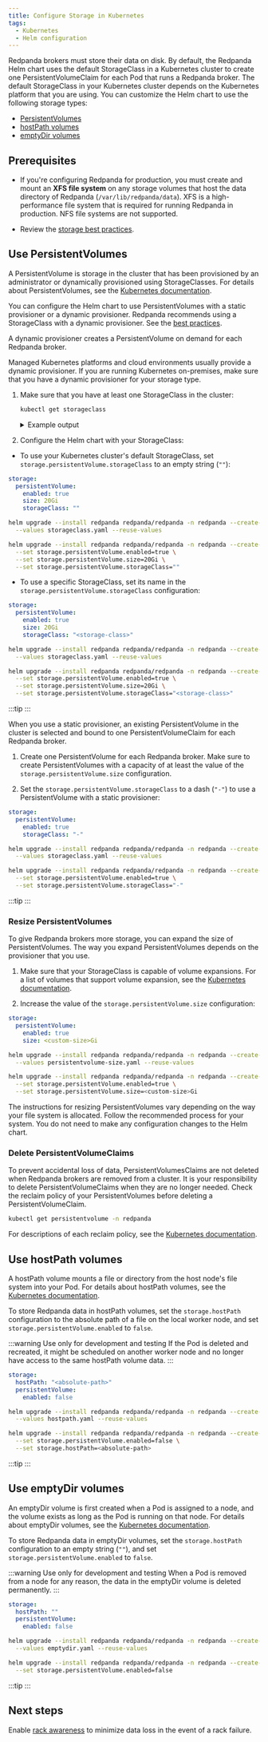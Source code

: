 ```yaml
---
title: Configure Storage in Kubernetes
tags:
  - Kubernetes
  - Helm configuration
---
```


<head>
    <meta name="title" content="Configure Storage in Kubernetes | Redpanda Docs"/>
    <meta name="description" content="Configure the Helm chart to use PersistentVolumes, hostPath volumes, or emptyDir volumes."/>
</head>


Redpanda brokers must store their data on disk. By default, the Redpanda Helm chart uses the default StorageClass in a Kubernetes cluster to create one PersistentVolumeClaim for each Pod that runs a Redpanda broker. The default StorageClass in your Kubernetes cluster depends on the Kubernetes platform that you are using. You can customize the Helm chart to use the following storage types:

- [PersistentVolumes](#use-persistentvolumes)
- [hostPath volumes](#use-hostpath-volumes)
- [emptyDir volumes](#use-emptydir-volumes)

## Prerequisites

- If you're configuring Redpanda for production, you must create and mount an **XFS file system** on any storage volumes that host the data directory of Redpanda (`/var/lib/redpanda/data`). XFS is a high-performance file system that is required for running Redpanda in production. NFS file systems are not supported.

- Review the [storage best practices](../../../deploy/deployment-option/self-hosted/kubernetes/kubernetes-best-practices/#storage).

## Use PersistentVolumes

A PersistentVolume is storage in the cluster that has been provisioned by an administrator or dynamically provisioned using StorageClasses.
For details about PersistentVolumes, see the [Kubernetes documentation](https://kubernetes.io/docs/concepts/storage/persistent-volumes/).

You can configure the Helm chart to use PersistentVolumes with a static provisioner or a dynamic provisioner.
Redpanda recommends using a StorageClass with a dynamic provisioner. See the [best practices](../../../deploy/deployment-option/self-hosted/kubernetes/kubernetes-best-practices/).

<Tabs groupId="provisioners">
<TabItem value="dynamic" label="Dynamic provisioners">

A dynamic provisioner creates a PersistentVolume on demand for each Redpanda broker.

Managed Kubernetes platforms and cloud environments usually provide a dynamic provisioner.
If you are running Kubernetes on-premises, make sure that you have a dynamic provisioner for your storage type.

1. Make sure that you have at least one StorageClass in the cluster:

    ```bash
    kubectl get storageclass
    ```

    <details>
    <summary>
    Example output
    </summary>

    In a Google GKE cluster, this is the result:

    ```
    NAME                 PROVISIONER            AGE
    standard (default)   kubernetes.io/gce-pd   1d
    ```

    This StorageClass is marked as the default, which means that this class is used to provision a PersistentVolume when the PersistentVolumeClaim doesn’t specify the StorageClass.

    </details>

1. Configure the Helm chart with your StorageClass:

  - To use your Kubernetes cluster's default StorageClass, set `storage.persistentVolume.storageClass` to an empty string (`""`):

  <Tabs groupId="helm-config">
  <TabItem value="values" label="--values">

  ```yaml title="storageclass.yaml"
  storage:
    persistentVolume:
      enabled: true
      size: 20Gi
      storageClass: ""
  ```

  ```bash
  helm upgrade --install redpanda redpanda/redpanda -n redpanda --create-namespace \
    --values storageclass.yaml --reuse-values
  ```

  </TabItem>
  <TabItem value="flags" label="--set">

  ```bash
  helm upgrade --install redpanda redpanda/redpanda -n redpanda --create-namespace \
    --set storage.persistentVolume.enabled=true \
    --set storage.persistentVolume.size=20Gi \
    --set storage.persistentVolume.storageClass=""
  ```

  </TabItem>
  </Tabs>

  - To use a specific StorageClass, set its name in the `storage.persistentVolume.storageClass` configuration:

  <Tabs groupId="helm-config">
  <TabItem value="values" label="--values">

  ```yaml title="storageclass.yaml"
  storage:
    persistentVolume:
      enabled: true
      size: 20Gi
      storageClass: "<storage-class>"
  ```

  ```bash
  helm upgrade --install redpanda redpanda/redpanda -n redpanda --create-namespace \
    --values storageclass.yaml --reuse-values
  ```

  </TabItem>
  <TabItem value="flags" label="--set">

  ```bash
  helm upgrade --install redpanda redpanda/redpanda -n redpanda --create-namespace \
    --set storage.persistentVolume.enabled=true \
    --set storage.persistentVolume.size=20Gi \
    --set storage.persistentVolume.storageClass="<storage-class>"
  ```

  </TabItem>
  </Tabs>

  :::tip
  <ValuesYaml path="storage.persistentVolume"/>
  :::

</TabItem>
<TabItem value="static" label="Static provisioners">

When you use a static provisioner, an existing PersistentVolume in the cluster is selected and bound to one PersistentVolumeClaim for each Redpanda broker.

1. Create one PersistentVolume for each Redpanda broker. Make sure to create PersistentVolumes with a capacity of at least the value of the `storage.persistentVolume.size` configuration.

1. Set the `storage.persistentVolume.storageClass` to a dash (`"-"`) to use a PersistentVolume with a static provisioner:

  <Tabs groupId="helm-config">
  <TabItem value="values" label="--values">

  ```yaml title="storageclass.yaml"
  storage:
    persistentVolume:
      enabled: true
      storageClass: "-"
  ```

  ```bash
  helm upgrade --install redpanda redpanda/redpanda -n redpanda --create-namespace \
    --values storageclass.yaml --reuse-values
  ```

  </TabItem>
  <TabItem value="flags" label="--set">

  ```bash
  helm upgrade --install redpanda redpanda/redpanda -n redpanda --create-namespace \
    --set storage.persistentVolume.enabled=true \
    --set storage.persistentVolume.storageClass="-"
  ```

  </TabItem>
  </Tabs>

  :::tip
  <ValuesYaml path="storage.persistentVolume"/>
  :::

</TabItem>
</Tabs>

### Resize PersistentVolumes

To give Redpanda brokers more storage, you can expand the size of PersistentVolumes. The way you expand PersistentVolumes depends on the provisioner that you use.

<Tabs groupId="provisioners">
<TabItem value="dynamic" label="Dynamic provisioners">

1. Make sure that your StorageClass is capable of volume expansions. For a list of volumes that support volume expansion, see the [Kubernetes documentation](https://kubernetes.io/docs/concepts/storage/storage-classes/#allow-volume-expansion).

1. Increase the value of the `storage.persistentVolume.size` configuration:

  <Tabs groupId="helm-config">
  <TabItem value="values" label="--values">

  ```yaml title="persistentvolume-size.yaml"
  storage:
    persistentVolume:
      enabled: true
      size: <custom-size>Gi
  ```

  ```bash
  helm upgrade --install redpanda redpanda/redpanda -n redpanda --create-namespace \
    --values persistentvolume-size.yaml --reuse-values
  ```

  </TabItem>
  <TabItem value="flags" label="--set">

  ```bash
  helm upgrade --install redpanda redpanda/redpanda -n redpanda --create-namespace \
    --set storage.persistentVolume.enabled=true \
    --set storage.persistentVolume.size=<custom-size>Gi
  ```

  </TabItem>
  </Tabs>

</TabItem>
<TabItem value="static" label="Static provisioners">

The instructions for resizing PersistentVolumes vary depending on the way your file system is allocated. Follow the recommended process for your system. You do not need to make any configuration changes to the Helm chart.

</TabItem>
</Tabs>

### Delete PersistentVolumeClaims

To prevent accidental loss of data, PersistentVolumesClaims are not deleted when Redpanda brokers are removed from a cluster.
It is your responsibility to delete PersistentVolumeClaims when they are no longer needed.
Check the reclaim policy of your PersistentVolumes before deleting a PersistentVolumeClaim.

```bash
kubectl get persistentvolume -n redpanda
```

For descriptions of each reclaim policy, see the [Kubernetes documentation](https://kubernetes.io/docs/concepts/storage/persistent-volumes/#reclaim-policy).

## Use hostPath volumes

A hostPath volume mounts a file or directory from the host node's file system into your Pod.
For details about hostPath volumes, see the [Kubernetes documentation](https://kubernetes.io/docs/concepts/storage/volumes/#hostpath).

To store Redpanda data in hostPath volumes,
set the `storage.hostPath` configuration to the absolute path of a file on the local worker node,
and set `storage.persistentVolume.enabled` to `false`.

:::warning Use only for development and testing
If the Pod is deleted and recreated, it might be scheduled on another worker node and no longer have access to the same hostPath volume data.
:::

<Tabs groupId="helm-config">
<TabItem value="values" label="--values">

```yaml title="hostpath.yaml"
storage:
  hostPath: "<absolute-path>"
  persistentVolume:
    enabled: false
```

```bash
helm upgrade --install redpanda redpanda/redpanda -n redpanda --create-namespace \
  --values hostpath.yaml --reuse-values
```

</TabItem>
<TabItem value="flags" label="--set">

```bash
helm upgrade --install redpanda redpanda/redpanda -n redpanda --create-namespace \
  --set storage.persistentVolume.enabled=false \
  --set storage.hostPath=<absolute-path>
```

</TabItem>
</Tabs>

:::tip
<ValuesYaml path="storage"/>
:::

## Use emptyDir volumes

An emptyDir volume is first created when a Pod is assigned to a node, and the volume exists as long as the Pod is running on that node.
For details about emptyDir volumes, see the [Kubernetes documentation](https://kubernetes.io/docs/concepts/storage/volumes/#emptydir).

To store Redpanda data in emptyDir volumes,
set the `storage.hostPath` configuration to an empty string (`""`),
and set `storage.persistentVolume.enabled` to `false`.

:::warning Use only for development and testing
When a Pod is removed from a node for any reason, the data in the emptyDir volume is deleted permanently.
:::

<Tabs groupId="helm-config">
<TabItem value="values" label="--values">

```yaml title="emptydir.yaml"
storage:
  hostPath: ""
  persistentVolume:
    enabled: false
```

```bash
helm upgrade --install redpanda redpanda/redpanda -n redpanda --create-namespace \
  --values emptydir.yaml --reuse-values
```

</TabItem>
<TabItem value="flags" label="--set">

```bash
helm upgrade --install redpanda redpanda/redpanda -n redpanda --create-namespace \
  --set storage.persistentVolume.enabled=false
```

</TabItem>
</Tabs>

:::tip
<ValuesYaml path="storage"/>
:::

## Next steps

Enable [rack awareness](../kubernetes-rack-awareness) to minimize data loss in the event of a rack failure.
